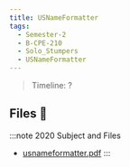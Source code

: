 ```yaml
---
title: USNameFormatter
tags:
  - Semester-2
  - B-CPE-210
  - Solo_Stumpers
  - USNameFormatter
---
```

> Timeline: ?


## Files 📂

:::note 2020 Subject and Files
- [usnameformatter.pdf](https://github.com/Studio-17/Epitech-Subjects/raw/main/Semester-2/B-CPE-210/Solo_Stumpers/USNameFormatter/usnameformatter.pdf)
:::


